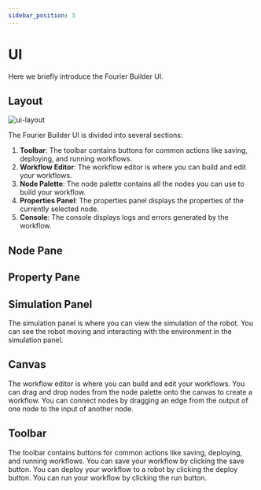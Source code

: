 ```yaml
---
sidebar_position: 3
---
```


# UI

Here we briefly introduce the Fourier Builder UI.

## Layout

![ui-layout](/img/ui-layout.png)

The Fourier Builder UI is divided into several sections:

1. **Toolbar**: The toolbar contains buttons for common actions like saving, deploying, and running workflows.
2. **Workflow Editor**: The workflow editor is where you can build and edit your workflows.
3. **Node Palette**: The node palette contains all the nodes you can use to build your workflow.
4. **Properties Panel**: The properties panel displays the properties of the currently selected node.
5. **Console**: The console displays logs and errors generated by the workflow.

## Node Pane

## Property Pane

## Simulation Panel

The simulation panel is where you can view the simulation of the robot. You can see the robot moving and interacting with the environment in the simulation panel.

## Canvas

The workflow editor is where you can build and edit your workflows. You can drag and drop nodes from the node palette onto the canvas to create a workflow. You can connect nodes by dragging an edge from the output of one node to the input of another node.

## Toolbar

The toolbar contains buttons for common actions like saving, deploying, and running workflows. You can save your workflow by clicking the save button. You can deploy your workflow to a robot by clicking the deploy button. You can run your workflow by clicking the run button.